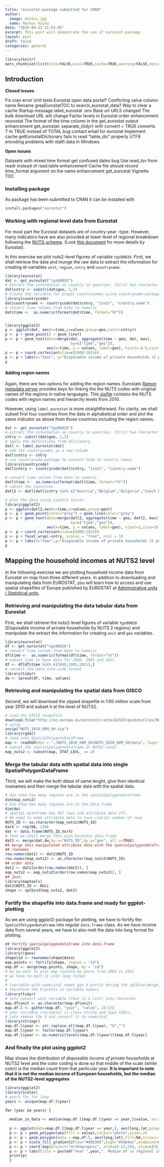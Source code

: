 ```yaml
---
title: "eurostat-package submitted for CRAN"
author:
  image: markus.jpg
  name: Markus Kainu
date: "2015-04-12 21:53:45"
excerpt: This post will demostrate the use of eurostat-package
layout: post
draft: false
categories: general
---
```



```r
library(knitr)
opts_chunk$set(list(echo=FALSE,eval=TRUE,cache=TRUE,warning=FALSE,message=FALSE,fig.height=6,fig.width=8))

```


## Introduction



**Closed issues**

Fix cran error
Unit tests
Eurostat open data portal?
Conflicting value column name
Rename grepEurostatTOC to search_eurostat_data?
Way to clear a cache
Startup message
label_eurostat
.env
Base url
URLS changed
The bulk download URL will change
Factor levels in Eurostat order enhancement
reurostat
The format of the time column in the get_eurostat output enhancement
get_eurostat: separate_{tidyr} with convert = TRUE converts T to TRUE instead of TOTAL bug
contact email for eurostat
Implement cache
getEurostatDictionary fails to read "table_dic" properly
UTF8 encoding problems with statfi data in Windows 

**Open issues**

Datasets with mixed time format get confused dates bug
Use read_tsv from readr instead of read.table enhancement
Cache file should record time_format argument on the name enhancement
get_eurostat
Vignette TOC 





### Installing package

As package has been submitted to CRAN it can be installed with 

```r
install.packages("eurostat")
```



### Working with regional level data from Eurostat
For most part the Eurostat datasets are of country-year -type. However, many indicators have are also provided at lower level of regional breakdown following the [NUTS-scheme](http://en.wikipedia.org/wiki/Nomenclature_of_Territorial_Units_for_Statistics). (Look [this document](http://ec.europa.eu/eurostat/ramon/nomenclatures/index.cfm?TargetUrl=DSP_GEN_DESC_VIEW_NOHDR&StrNom=NUTS_33&StrLanguageCode=EN) for more details by Eurostat).

In this exercise we plot nuts2-level figures of variable `tgs00026`.
First, we shall retrieve the data and munge the raw data to extract the information for creating id-variables `unit`, `region`, `cntry` and `countryname`.

```r
library(eurostat)
dat <- get_eurostat("tgs00026")
# Extract the information on country in question. (First two character in region string mark the country)
dat$cntry <- substr(dat$geo, 1,2)
# Create the variable for proper countrynames using countryname-package
library(countrycode)
dat$countryname <- countrycode(dat$cntry, "iso2c", "country.name")
# convert time column from Date to numeric
dat$time <-  as.numeric(format(dat$time, format="%Y"))


library(ggplot2)
p <- ggplot(dat, aes(x=time,y=values,group=geo,color=cntry))
p <- p + geom_point() + geom_line()
p <- p + geom_text(data=merge(dat, aggregate(time ~ geo, dat, max), 
                              by=c("time","geo")), 
                   aes(x=time, y = values, label=geo), hjust=-0.5,vjust=-1,size=3)
p <- p + coord_cartesian(xlim=c(2000:2014))
p <- p + labs(x="Year", y="Disposable income of private households (€ per year)")
p

```

#### Adding region names
Again, there are two options for adding the region names. Eurostats [Ramon metadata server](http://ec.europa.eu/eurostat/ramon/index.cfm?TargetUrl=DSP_PUB_WELC) provides keys for linking the the NUTS codes with original names of the regions in native languages. This [zipfile](http://ec.europa.eu/eurostat/ramon/documents/nuts/NUTS_2010.zip) contains the NUTS codes with region names and hierarchy levels from 2010.

However, using `label_eurostat` is more straightforward. For clarity, we shall subset first four countries from the data in alphabetical order and plot the same indicator as above from those countries including the region names.

```r
dat <- get_eurostat("tgs00026")
# Extract the information on country in question. (First two character in region string mark the country)
cntry <- substr(dat$geo, 1,2)
# apply the definitions from dictionary
datl <- label_eurostat(dat)
# add the countrycodes as a new column
datl$cntry <- cntry
# use countrycode-package to convert them to country names
library(countrycode)
datl$cntry <- countrycode(datl$cntry, "iso2c", "country.name")

# convert time column from Date to numeric
datl$time <-  as.numeric(format(datl$time, format="%Y"))
# subset the countries
datl2 <- datl[datl$cntry %in% c("Austria","Belgium","Bulgaria","Czech Republic"),]

# plot the data using country facets
library(ggplot2)
p <- ggplot(datl2,aes(x=time,y=values,group=geo))
p <- p + geom_point(color="grey") + geom_line(color="grey")
p <- p + geom_text(data=merge(datl2, aggregate(time ~ geo, datl2, max), 
                              by=c("time","geo")), 
                   aes(x=time, y = values, label=geo), vjust=1,size=3)
p <- p + coord_cartesian(xlim=c(2000:2014))
p <- p + facet_wrap(~cntry, scales = "free", ncol = 1)
p <- p + labs(x="Year",y="Disposable income of private households (€ per year)")
p
```

## Mapping the household incomes at NUTS2 level

In the following exercise we are plotting household income data from Eurostat on map from three different years. In addition to downloading and manipulating data from EUROSTAT, you will learn how to access and use spatial shapefiles of Europe published by EUROSTAT at [Administrative units / Statistical units](http://ec.europa.eu/eurostat/web/gisco/geodata/reference-data/administrative-units-statistical-units).

### Retrieving and manipulating the data tabular data from Eurostat

First, we shall retrieve the nuts2-level figures of variable `tgs00026` (Disposable income of private households by NUTS 2 regions) and manipulate the extract the information for creating `unit` and `geo` variables.

```r
library(eurostat)
df <- get_eurostat("tgs00026")
# convert time column from Date to numeric
df$time <-  as.numeric(format(df$time, format="%Y"))
# subset time to have data for 2000, 2005 and 2011
df <- df[df$time %in% c(2000,2005,2011),]
# convert the data into wide format
library(tidyr)
dw <- spread(df, time, values)
```

### Retrieving and manipulating the spatial data from GISCO

Second, we will download the zipped shapefile in 1:60 million scale from year 2010 and subset it at the level of NUTS2.

```r
# Load the GISCO shapefile
download.file("http://ec.europa.eu/eurostat/cache/GISCO/geodatafiles/NUTS_2010_60M_SH.zip", destfile="NUTS_2010_60M_SH.zip")
# unzip
unzip("NUTS_2010_60M_SH.zip")
library(rgdal)
# read into SpatialPolygonsDataFrame
map <- readOGR(dsn = "./NUTS_2010_60M_SH/NUTS_2010_60M_SH/data", layer = "NUTS_RG_60M_2010")
# subset the spatialpolygondataframe at NUTS2-level
map_nuts2 <- subset(map, STAT_LEVL_ == 2)
```

### Merge the tabular data with spatial data into single SpatialPolygonDataFrame

Third, we will make the both datas of same lenght, give then identical rownames and then merge the tabular data with the spatial data.

```r
# dim show how many regions are in the spatialpolygondataframe
dim(map_nuts2)
# dim show how many regions are in the data.frame
dim(dw)
# Spatial dataframe has 467 rows and attribute data 275.
# We need to make attribute data to have similar number of rows
NUTS_ID <- as.character(map_nuts2$NUTS_ID)
VarX <- rep(NA, 316)
dat <- data.frame(NUTS_ID,VarX)
# then we shall merge this with Eurostat data.frame
dat2 <- merge(dat,dw,by.x="NUTS_ID",by.y="geo", all.x=TRUE)
## merge this manipulated attribute data with the spatialpolygondataframe
## rownames
row.names(dat2) <- dat2$NUTS_ID
row.names(map_nuts2) <- as.character(map_nuts2$NUTS_ID)
## order data
dat2 <- dat2[order(row.names(dat2)), ]
map_nuts2 <- map_nuts2[order(row.names(map_nuts2)), ]
## join
library(maptools)
dat2$NUTS_ID <- NULL
shape <- spCbind(map_nuts2, dat2)
```

### Fortify the shapefile into data.frame and ready for ggplot-plotting

As we are using ggplot2-package for plotting, we have to fortify the `SpatialPolygonDataFrame` into regular `data.frame`-class. As we have income data from several years, we have to also melt the data into long format for plotting.

```r
## fortify spatialpolygondataframe into data.frame
library(ggplot2)
library(rgeos)
shape$id <- rownames(shape@data)
map.points <- fortify(shape, region = "id")
map.df <- merge(map.points, shape, by = "id")
# As we want to plot map faceted by years from 2003 to 2011
# we have to melt it into long format
#
# (variable with numerical names got X-prefix during the spCbind-merge,
# therefore the X-prefix in variable names)
library(tidyr)
# lets convert unit variable (that is a list) into character
map.df$unit <- as.character(map.df$unit)
map.df.l <- gather(map.df, "year", "value", 15:17)
# year variable (variable) is class string and type X20xx.
# Lets remove the X and convert it to numerical
library(stringr)
map.df.l$year <- str_replace_all(map.df.l$year, "X","")
map.df.l$year <- factor(map.df.l$year)
map.df.l$year <- as.numeric(levels(map.df.l$year))[map.df.l$year]
```

### And finally the plot using ggplot2

Map shows the distribution of *disposable income of private households* at NUTS2 level and the color coding is done so that middle of the scale (white color) is the median count from that particular year. **It is important to note that it is not the median income of European households, but the median of the NUTS2-level aggregates**

```r
library(ggplot2)
library(scales)
# years for for loop
years <- unique(map.df.l$year)

for (year in years) {
  
  median_in_data <- median(map.df.l[map.df.l$year == year,]$value, na.rm = TRUE)
  
  p <- ggplot(data=map.df.l[map.df.l$year == year,], aes(long,lat,group=group))
  p <- p + geom_polygon(aes(fill = value),colour="white",size=.2)
  p <- p + geom_polygon(data = map.df.l, aes(long,lat),fill=NA,colour="white",size = 0.1)
  p <- p + scale_fill_gradient2(low="#d8b365",high="#5ab4ac",midpoint=median_in_data)
  p <- p + coord_map(project="orthographic", xlim=c(-22,34), ylim=c(35,70))
  p <- p + labs(title = paste0("Year ",year,". Median of \n regional incomes (tgs00026) is ",median_in_data))
  print(p)
  }

```





[jekyll-gh]: https://github.com/mojombo/jekyll
[jekyll]:    http://jekyllrb.com